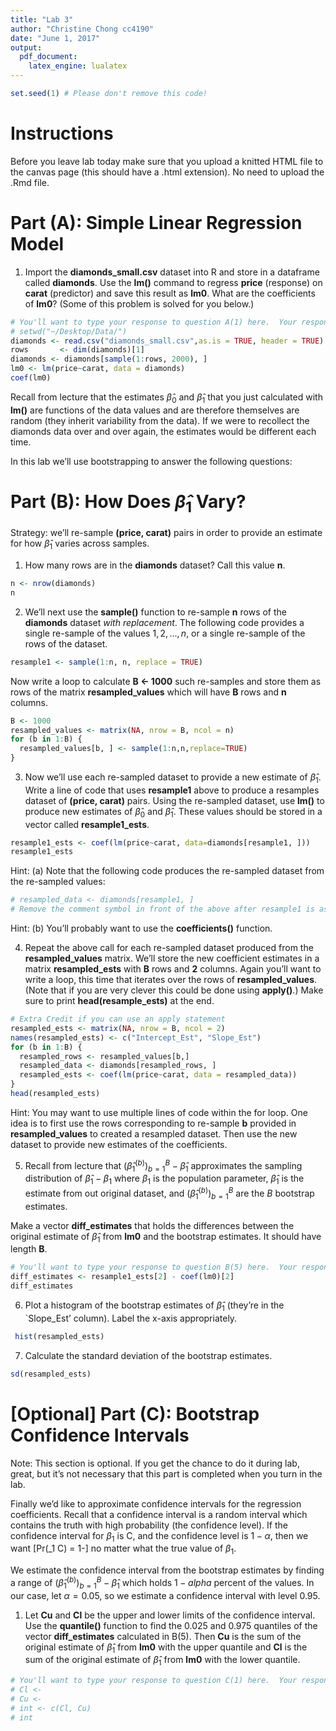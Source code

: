 ```yaml
---
title: "Lab 3"
author: "Christine Chong cc4190"
date: "June 1, 2017"
output: 
  pdf_document: 
    latex_engine: lualatex
---
```


```r
set.seed(1) # Please don't remove this code!
```

# Instructions 
Before you leave lab today make sure that you upload a knitted HTML file to the canvas page (this should have a .html extension).  No need to upload the .Rmd file.

# Part (A): Simple Linear Regression Model

1) Import the **diamonds_small.csv** dataset into R and store in a dataframe called **diamonds**.  Use the **lm()** command to regress **price** (response) on **carat** (predictor) and save this result as **lm0**.  What are the coefficients of **lm0**? (Some of this problem is solved for you below.)

```r
# You'll want to type your response to question A(1) here.  Your response should look like:
# setwd("~/Desktop/Data/")
diamonds <- read.csv("diamonds_small.csv",as.is = TRUE, header = TRUE)
rows       <- dim(diamonds)[1]
diamonds <- diamonds[sample(1:rows, 2000), ]
lm0 <- lm(price~carat, data = diamonds)
coef(lm0)
```

Recall from lecture that the estimates $\hat{\beta}_0$ and $\hat{\beta}_1$ that you just calculated with **lm()** are functions of the data values and are therefore themselves are random (they inherit variability from the data).  If we were to recollect the diamonds data over and over again, the estimates would be different each time.


In this lab we'll use bootstrapping to answer the following questions:
\begin{enumerate}
\item \textbf{``How much does $\hat{\beta}_1$ vary from one replication of the experiment to the other?"}
\item \textbf{``What are all the values of $\beta_1$ that would have produced this data with high probability?"}
\end{enumerate}

# Part (B): How Does $\hat{\beta}_1$ Vary?

Strategy:  we'll re-sample **(price, carat)** pairs in order to provide an estimate for how $\hat{\beta}_1$ varies across samples.

1) How many rows are in the **diamonds** dataset?  Call this value **n**.

```r
n <- nrow(diamonds)
n
```

2) We'll next use the **sample()** function to re-sample **n** rows of the **diamonds** dataset *with replacement*.  The following code provides a single re-sample of the values $1, 2, \ldots, n$, or a single re-sample of the rows of the dataset.

```r
resample1 <- sample(1:n, n, replace = TRUE)
```

Now write a loop to calculate **B <- 1000** such re-samples and store them as rows of the matrix **resampled_values** which will have **B** rows and **n** columns.

```r
B <- 1000
resampled_values <- matrix(NA, nrow = B, ncol = n)
for (b in 1:B) {
  resampled_values[b, ] <- sample(1:n,n,replace=TRUE)
}
```

3) Now we'll use each re-sampled dataset to provide a new estimate of $\hat{\beta}_1$.  Write a line of code that uses **resample1** above to produce a resamples dataset of **(price, carat)** pairs.  Using the re-sampled dataset, use **lm()** to produce new estimates of $\hat{\beta}_0$ and $\hat{\beta}_1$.  These values should be stored in a vector called **resample1_ests**.

```r
resample1_ests <- coef(lm(price~carat, data=diamonds[resample1, ]))
resample1_ests
```

Hint: (a) Note that the following code produces the re-sampled dataset from the re-sampled values:
```r
# resampled_data <- diamonds[resample1, ]
# Remove the comment symbol in front of the above after resample1 is assigned in B(2)
```

Hint: (b) You'll probably want to use the **coefficients()** function.

4) Repeat the above call for each re-sampled dataset produced from the **resampled_values** matrix.  We'll store the new coefficient estimates in a matrix **resampled_ests** with **B** rows and **2** columns.  Again you'll want to write a loop, this time that iterates over the rows of **resampled_values**.  (Note that if you are very clever this could be done using **apply()**.)  Make sure to print **head(resample_ests)** at the end.

```r
# Extra Credit if you can use an apply statement
resampled_ests <- matrix(NA, nrow = B, ncol = 2)
names(resampled_ests) <- c("Intercept_Est", "Slope_Est")
for (b in 1:B) {
  resampled_rows <- resampled_values[b,]
  resampled_data <- diamonds[resampled_rows, ]
  resampled_ests <- coef(lm(price~carat, data = resampled_data))
}
head(resampled_ests)
```

Hint: You may want to use multiple lines of code within the for loop.  One idea is to first use the rows corresponding to re-sample **b** provided in **resampled_values** to created a resampled dataset.  Then use the new dataset to provide new estimates of the coefficients.

5) Recall from lecture that $(\hat{\beta}_1^{(b)})_{b=1}^B - \hat{\beta}_1$ approximates the sampling distribution of $\hat{\beta}_1 - \beta_1$ where $\beta_1$ is the population parameter, $\hat{\beta}_1$ is the estimate from out original dataset, and $(\hat{\beta}_1^{(b)})_{b=1}^B$ are the $B$ bootstrap estimates.  

Make a vector **diff_estimates** that holds the differences between the original estimate of $\hat{\beta}_1$ from **lm0** and the bootstrap estimates.  It should have length **B**.

```r
# You'll want to type your response to question B(5) here.  Your response should look like:
diff_estimates <- resample1_ests[2] - coef(lm0)[2]
diff_estimates
```

6) Plot a histogram of the bootstrap estimates of $\hat{\beta}_1$ (they're in the `Slope_Est' column).  Label the x-axis appropriately.

```r
 hist(resampled_ests)
```

7) Calculate the standard deviation of the bootstrap estimates.

```r
sd(resampled_ests)
```

# [Optional] Part (C): Bootstrap Confidence Intervals

Note: This section is optional.  If you get the chance to do it during lab, great, but it's not necessary that this part is completed when you turn in the lab.

Finally we'd like to approximate confidence intervals for the regression coefficients.  Recall that a confidence interval is a random interval which contains the truth with high
probability (the confidence level). If the confidence interval for $\beta_1$ is C, and the confidence level is $1-\alpha$, then we want 
\[Pr(\beta_1 \in C) = 1-\alpha\]
no matter what the true value of $\beta_1$. 

We estimate the confidence interval from the bootstrap estimates by finding a range of $(\hat{\beta}_1^{(b)})_{b=1}^B - \hat{\beta}_1$ which holds $1-alpha$ percent of the values.  In our case, let $\alpha = 0.05$, so we estimate a confidence interval with level $0.95$.

(1) Let **Cu** and **Cl** be the upper and lower limits of the confidence interval.  Use the **quantile()** function to find the $0.025$ and $0.975$ quantiles of the vector **diff_estimates** calculated in B(5).  Then **Cu** is the sum of the original estimate of $\hat{\beta}_1$ from **lm0** with the upper quantile and **Cl** is the sum of the original estimate of $\hat{\beta}_1$ from **lm0** with the lower quantile.

```r
# You'll want to type your response to question C(1) here.  Your response should look like:
# Cl <-
# Cu <- 
# int <- c(Cl, Cu)
# int
```

